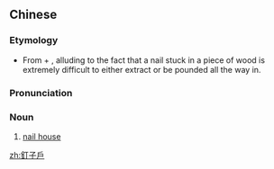 {{also|钉子户}}
==Chinese==
{{zh-forms|s=钉子户|type=21}}

===Etymology===
* From {{m|zh|釘子||nail}} + {{m|zh|户||residence}}, alluding to the fact that a nail stuck in a piece of wood is extremely difficult to either extract or be pounded all the way in.

===Pronunciation===
{{zh-pron
|m=dīngzihù
|cat=n
}}

===Noun===
{{zh-noun}}

# [[nail house]]

[[zh:釘子戶]]